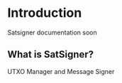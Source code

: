 # Introduction

Satsigner documentation soon

## What is SatSigner?

UTXO Manager and Message Signer

